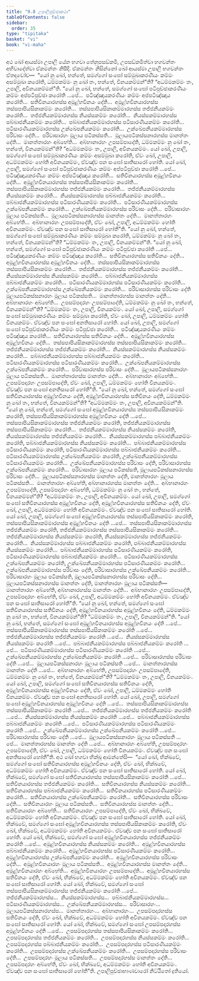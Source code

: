 ```yaml
---
title: "9.8 උපාලිපුච්ඡාකථා"
tableOfContents: false
sidebar:
  order: 35
type: "tipitaka"
basket: "vi"
book: "vi-maha"
---
```



<DynamicBreadcrumb />

<Division number="400" book="vi-maha">

<Paragraph number="1829" book="vi-maha">
අථ ඛෝ ආයස්මා උපාලි යේන භගවා තේනුපසඞ්කමි, උපසඞ්කමිත්වා භගවන්තං අභිවාදේත්වා ඒකමන්තං නිසීදි. ඒකමන්තං නිසින්නෝ ඛෝ ආයස්මා උපාලි භගවන්තං ඒතදවෝච—  “යෝ නු ඛෝ, භන්තේ, සමග්ගෝ සංඝෝ සම්මුඛාකරණීයං කම්මං අසම්මුඛා කරෝති, ධම්මකම්මං නු ඛෝ තං, භන්තේ, විනයකම්මන්”ති? “අධම්මකම්මං තං, උපාලි, අවිනයකම්මන්”ති. “යෝ නු ඛෝ, භන්තේ, සමග්ගෝ සංඝෝ පටිපුච්ඡාකරණීයං කම්මං අප්පටිපුච්ඡා කරෝති …පේ…  පටිඤ්ඤායකරණීයං කම්මං අප්පටිඤ්ඤාය කරෝති…  සතිවිනයාරහස්ස අමූළ්හවිනයං දේති…  අමූළ්හවිනයාරහස්ස තස්සපාපියසිකාකම්මං කරෝති…  තස්සපාපියසිකාකම්මාරහස්ස තජ්ජනීයකම්මං කරෝති…  තජ්ජනීයකම්මාරහස්ස නියස්සකම්මං කරෝති…  නියස්සකම්මාරහස්ස පබ්බාජනීයකම්මං කරෝති…  පබ්බාජනීයකම්මාරහස්ස පටිසාරණීයකම්මං කරෝති…  පටිසාරණීයකම්මාරහස්ස උක්ඛේපනීයකම්මං කරෝති…  උක්ඛේපනීයකම්මාරහස්ස පරිවාසං දේති…  පරිවාසාරහං මූලාය පටිකස්සති…  මූලායපටිකස්සනාරහස්ස මානත්තං දේති…  මානත්තාරහං අබ්භේති…  අබ්භානාරහං උපසම්පාදේති, ධම්මකම්මං නු ඛෝ තං, භන්තේ, විනයකම්මන්”ති? “අධම්මකම්මං තං, උපාලි, අවිනයකම්මං.
</Paragraph>

<Paragraph number="1830" book="vi-maha">
යෝ ඛෝ, උපාලි, සමග්ගෝ සංඝෝ සම්මුඛාකරණීයං කම්මං අසම්මුඛා කරෝති, ඒවං ඛෝ, උපාලි, අධම්මකම්මං හෝති අවිනයකම්මං, ඒවඤ්ච පන සංඝෝ සාතිසාරෝ හෝති. යෝ ඛෝ, උපාලි, සමග්ගෝ සංඝෝ පටිපුච්ඡාකරණීයං කම්මං අප්පටිපුච්ඡා කරෝති …පේ…  පටිඤ්ඤායකරණීයං කම්මං අප්පටිඤ්ඤාය කරෝති…  සතිවිනයාරහස්ස අමූළ්හවිනයං දේති…  අමූළ්හවිනයාරහස්ස තස්සපාපියසිකාකම්මං කරෝති…  තස්සපාපියසිකාකම්මාරහස්ස තජ්ජනීයකම්මං කරෝති…  තජ්ජනීයකම්මාරහස්ස නියස්සකම්මං කරෝති…  නියස්සකම්මාරහස්ස පබ්බාජනීයකම්මං කරෝති…  පබ්බාජනීයකම්මාරහස්ස පටිසාරණීයකම්මං කරෝති…  පටිසාරණීයකම්මාරහස්ස උක්ඛේපනීයකම්මං කරෝති…  උක්ඛේපනීයකම්මාරහස්ස පරිවාසං දේති…  පරිවාසාරහං මූලාය පටිකස්සති…  මූලායපටිකස්සනාරහස්ස මානත්තං දේති…  මානත්තාරහං අබ්භේති…  අබ්භානාරහං උපසම්පාදේති, ඒවං ඛෝ, උපාලි, අධම්මකම්මං හෝති අවිනයකම්මං. ඒවඤ්ච පන සංඝෝ සාතිසාරෝ හෝතී”ති.
</Paragraph>

</Division>
<Division number="401" book="vi-maha">

<Paragraph number="1831" book="vi-maha">
“යෝ නු ඛෝ, භන්තේ, සමග්ගෝ සංඝෝ සම්මුඛාකරණීයං කම්මං සම්මුඛා කරෝති, ධම්මකම්මං නු ඛෝ තං, භන්තේ, විනයකම්මන්”ති? “ධම්මකම්මං තං, උපාලි, විනයකම්මන්”ති. “යෝ නු ඛෝ, භන්තේ, සමග්ගෝ සංඝෝ පටිපුච්ඡාකරණීයං කම්මං පටිපුච්ඡා කරෝති …පේ…  පටිඤ්ඤායකරණීයං කම්මං පටිඤ්ඤාය කරෝති…  සතිවිනයාරහස්ස සතිවිනයං දේති…  අමූළ්හවිනයාරහස්ස අමූළ්හවිනයං දේති…  තස්සපාපියසිකාකම්මාරහස්ස තස්සපාපියසිකාකම්මං කරෝති…  තජ්ජනීයකම්මාරහස්ස තජ්ජනීයකම්මං කරෝති…  නියස්සකම්මාරහස්ස නියස්සකම්මං කරෝති…  පබ්බාජනීයකම්මාරහස්ස පබ්බාජනීයකම්මං කරෝති…  පටිසාරණීයකම්මාරහස්ස පටිසාරණීයකම්මං කරෝති…  උක්ඛේපනීයකම්මාරහස්ස උක්ඛේපනීයකම්මං කරෝති…  පරිවාසාරහස්ස පරිවාසං දේති මූලායපටිකස්සනාරහං මූලාය පටිකස්සති…  මානත්තාරහස්ස මානත්තං දේති…  අබ්භානාරහං අබ්භේති…  උපසම්පදාරහං උපසම්පාදේති, ධම්මකම්මං නු ඛෝ තං, භන්තේ, විනයකම්මන්”ති? “ධම්මකම්මං තං, උපාලි, විනයකම්මං.
</Paragraph>

<Paragraph number="1832" book="vi-maha">
යෝ ඛෝ, උපාලි, සමග්ගෝ සංඝෝ සම්මුඛාකරණීයං කම්මං සම්මුඛා කරෝති, ඒවං ඛෝ, උපාලි, ධම්මකම්මං හෝති විනයකම්මං. ඒවඤ්ච පන සංඝෝ අනතිසාරෝ හෝති. යෝ ඛෝ, උපාලි, සමග්ගෝ සංඝෝ පටිපුච්ඡාකරණීයං කම්මං පටිපුච්ඡා කරෝති…  පටිඤ්ඤායකරණීයං කම්මං පටිඤ්ඤාය කරෝති…  සතිවිනයාරහස්ස සතිවිනයං දේති…  අමූළ්හවිනයාරහස්ස අමූළ්හවිනයං දේති…  තස්සපාපියසිකාකම්මාරහස්ස තස්සපාපියසිකාකම්මං කරෝති…  තජ්ජනීයකම්මාරහස්ස තජ්ජනීයකම්මං කරෝති…  නියස්සකම්මාරහස්ස නියස්සකම්මං කරෝති…  පබ්බාජනීයකම්මාරහස්ස පබ්බාජනීයකම්මං කරෝති…  පටිසාරණීයකම්මාරහස්ස පටිසාරණීයකම්මං කරෝති…  උක්ඛේපනීයකම්මාරහස්ස උක්ඛේපනීයකම්මං කරෝති…  පරිවාසාරහස්ස පරිවාසං දේති…  මූලායපටිකස්සනාරහං මූලාය පටිකස්සති…  මානත්තාරහස්ස මානත්තං දේති…  අබ්භානාරහං අබ්භේති…  උපසම්පදාරහං උපසම්පාදේති, ඒවං ඛෝ, උපාලි, ධම්මකම්මං හෝති විනයකම්මං. ඒවඤ්ච පන සංඝෝ අනතිසාරෝ හෝතී”ති.
</Paragraph>

</Division>
<Division number="402" book="vi-maha">

<Paragraph number="1833" book="vi-maha">
“යෝ නු ඛෝ, භන්තේ, සමග්ගෝ සංඝෝ සතිවිනයාරහස්ස අමූළ්හවිනයං දේති, අමූළ්හවිනයාරහස්ස සතිවිනයං දේති, ධම්මකම්මං නු ඛෝ තං, භන්තේ, විනයකම්මන්”ති? “අධම්මකම්මං තං, උපාලි, අවිනයකම්මන්”ති. “යෝ නු ඛෝ, භන්තේ, සමග්ගෝ සංඝෝ අමූළ්හවිනයාරහස්ස තස්සපාපියසිකාකම්මං කරෝති, තස්සපාපියසිකාකම්මාරහස්ස අමූළ්හවිනයං දේති …පේ…  තස්සපාපියසිකාකම්මාරහස්ස තජ්ජනීයකම්මං කරෝති, තජ්ජනීයකම්මාරහස්ස තස්සපාපියසිකාකම්මං කරෝති…  තජ්ජනීයකම්මාරහස්ස නියස්සකම්මං කරෝති, නියස්සකම්මාරහස්ස තජ්ජනීයකම්මං කරෝති…  නියස්සකම්මාරහස්ස පබ්බාජනීයකම්මං කරෝති, පබ්බාජනීයකම්මාරහස්ස නියස්සකම්මං කරෝති…  පබ්බාජනීයකම්මාරහස්ස පටිසාරණීයකම්මං කරෝති, පටිසාරණීයකම්මාරහස්ස පබ්බාජනීයකම්මං කරෝති…  පටිසාරණීයකම්මාරහස්ස උක්ඛේපනීයකම්මං කරෝති, උක්ඛේපනීයකම්මාරහස්ස පටිසාරණීයකම්මං කරෝති…  උක්ඛේපනීයකම්මාරහස්ස පරිවාසං දේති, පරිවාසාරහස්ස උක්ඛේපනීයකම්මං කරෝති…  පරිවාසාරහං මූලාය පටිකස්සති, මූලායපටිකස්සනාරහස්ස පරිවාසං දේති…  මූලායපටිකස්සනාරහස්ස මානත්තං දේති, මානත්තාරහං මූලාය පටිකස්සති…  මානත්තාරහං අබ්භේති, අබ්භානාරහස්ස මානත්තං දේති…  අබ්භානාරහං උපසම්පාදේති, උපසම්පදාරහං අබ්භේති, ධම්මකම්මං නු ඛෝ තං, භන්තේ, විනයකම්මන්”ති? “අධම්මකම්මං තං, උපාලි, අවිනයකම්මං.
</Paragraph>

<Paragraph number="1834" book="vi-maha">
යෝ ඛෝ, උපාලි, සමග්ගෝ සංඝෝ සතිවිනයාරහස්ස අමූළ්හවිනයං දේති, අමූළ්හවිනයාරහස්ස සතිවිනයං දේති, ඒවං ඛෝ, උපාලි, අධම්මකම්මං හෝති අවිනයකම්මං. ඒවඤ්ච පන සංඝෝ සාතිසාරෝ හෝති. යෝ ඛෝ, උපාලි, සමග්ගෝ සංඝෝ අමූළ්හවිනයාරහස්ස තස්සපාපියසිකාකම්මං කරෝති, තස්සපාපියසිකාකම්මාරහස්ස අමූළ්හවිනයං දේති …පේ…  තස්සපාපියසිකාකම්මාරහස්ස තජ්ජනීයකම්මං කරෝති, තජ්ජනීයකම්මාරහස්ස තස්සපාපියසිකාකම්මං කරෝති…  තජ්ජනීයකම්මාරහස්ස නියස්සකම්මං කරෝති, නියස්සකම්මාරහස්ස තජ්ජනීයකම්මං කරෝති…  නියස්සකම්මාරහස්ස පබ්බාජනීයකම්මං කරෝති, පබ්බාජනීයකම්මාරහස්ස නියස්සකම්මං කරෝති…  පබ්බාජනීයකම්මාරහස්ස පටිසාරණීයකම්මං කරෝති, පටිසාරණීයකම්මාරහස්ස පබ්බාජනීයකම්මං කරෝති…  පටිසාරණීයකම්මාරහස්ස උක්ඛේපනීයකම්මං කරෝති, උක්ඛේපනීයකම්මාරහස්ස පටිසාරණීයකම්මං කරෝති…  උක්ඛේපනීයකම්මාරහස්ස පරිවාසං දේති, පරිවාසාරහස්ස උක්ඛේපනීයකම්මං කරෝති…  පරිවාසාරහං මූලාය පටිකස්සති, මූලායපටිකස්සනාරහස්ස පරිවාසං දේති…  මූලායපටිකස්සනාරහස්ස මානත්තං දේති, මානත්තාරහං මූලාය පටිකස්සති—  මානත්තාරහං අබ්භේති, අබ්භානාරහස්ස මානත්තං දේති…  අබ්භානාරහං උපසම්පාදේති, උපසම්පදාරහං අබ්භේති, ඒවං ඛෝ, උපාලි, අධම්මකම්මං හෝති අවිනයකම්මං. ඒවඤ්ච පන සංඝෝ සාතිසාරෝ හෝතී”ති.
</Paragraph>

</Division>
<Division number="403" book="vi-maha">

<Paragraph number="1835" book="vi-maha">
“යෝ නු ඛෝ, භන්තේ, සමග්ගෝ සංඝෝ සතිවිනයාරහස්ස සතිවිනයං දේති, අමූළ්හවිනයාරහස්ස අමූළ්හවිනයං දේති, ධම්මකම්මං නු ඛෝ තං, භන්තේ, විනයකම්මන්”ති? “ධම්මකම්මං තං, උපාලි, විනයකම්මන්”ති. “යෝ නු ඛෝ, භන්තේ, සමග්ගෝ සංඝෝ අමූළ්හවිනයාරහස්ස අමූළ්හවිනයං දේති …පේ…  තස්සපාපියසිකාකම්මාරහස්ස තස්සපාපියසිකාකම්මං කරෝති …පේ…  තජ්ජනීයකම්මාරහස්ස තජ්ජනීයකම්මං කරෝති …පේ…  නියස්සකම්මාරහස්ස නියස්සකම්මං කරෝති …පේ…  පබ්බාජනීයකම්මාරහස්ස පබ්බාජනීයකම්මං කරෝති …පේ…  පටිසාරණීයකම්මාරහස්ස පටිසාරණීයකම්මං කරෝති …පේ…  උක්ඛේපනීයකම්මාරහස්ස උක්ඛේපනීයකම්මං කරෝති …පේ…  පරිවාසාරහස්ස පරිවාසං දේති …පේ…  මූලායපටිකස්සනාරහං මූලාය පටිකස්සති …පේ…  මානත්තාරහස්ස මානත්තං දේති …පේ…  අබ්භානාරහං අබ්භේති, උපසම්පදාරහං උපසම්පාදේති, ධම්මකම්මං නු ඛෝ තං, භන්තේ, විනයකම්මන්”ති? “ධම්මකම්මං තං, උපාලි, විනයකම්මං.
</Paragraph>

<Paragraph number="1836" book="vi-maha">
යෝ ඛෝ, උපාලි, සමග්ගෝ සංඝෝ සතිවිනයාරහස්ස සතිවිනයං දේති, අමූළ්හවිනයාරහස්ස අමූළ්හවිනයං දේති, ඒවං ඛෝ, උපාලි, ධම්මකම්මං හෝති විනයකම්මං. ඒවඤ්ච පන සංඝෝ අනතිසාරෝ හෝති. යෝ ඛෝ, උපාලි, සමග්ගෝ සංඝෝ අමූළ්හවිනයාරහස්ස අමූළ්හවිනයං දේති …පේ…  තස්සපාපියසිකාකම්මාරහස්ස තස්සපාපියසිකාකම්මං කරෝති …පේ…  තජ්ජනීයකම්මාරහස්ස තජ්ජනීයකම්මං කරෝති …පේ…  නියස්සකම්මාරහස්ස නියස්සකම්මං කරෝති …පේ…  පබ්බාජනීයකම්මාරහස්ස පබ්බාජනීයකම්මං කරෝති …පේ…  පටිසාරණීයකම්මාරහස්ස පටිසාරණීයකම්මං කරෝති …පේ…  උක්ඛේපනීයකම්මාරහස්ස උක්ඛේපනීයකම්මං කරෝති …පේ…  පරිවාසාරහස්ස පරිවාසං දේති …පේ…  මූලායපටිකස්සනාරහං මූලාය පටිකස්සති …පේ…  මානත්තාරහස්ස මානත්තං දේති …පේ…  අබ්භානාරහං අබ්භේති, උපසම්පදාරහං උපසම්පාදේති, ඒවං ඛෝ, උපාලි, ධම්මකම්මං හෝති විනයකම්මං. ඒවඤ්ච පන සංඝෝ අනතිසාරෝ හෝතී”ති.
</Paragraph>

</Division>
<Division number="404" book="vi-maha">

<Paragraph number="1837" book="vi-maha">
අථ ඛෝ භගවා භික්ඛූ ආමන්තේසි—  “යෝ ඛෝ, භික්ඛවේ, සමග්ගෝ සංඝෝ සතිවිනයාරහස්ස අමූළ්හවිනයං දේති, ඒවං ඛෝ, භික්ඛවේ, අධම්මකම්මං හෝති අවිනයකම්මං. ඒවඤ්ච පන සංඝෝ සාතිසාරෝ හෝති. යෝ ඛෝ, භික්ඛවේ, සමග්ගෝ සංඝෝ සතිවිනයාරහස්ස තස්සපාපියසිකාකම්මං කරෝති …පේ…  සතිවිනයාරහස්ස තජ්ජනීයකම්මං කරෝති…  සතිවිනයාරහස්ස නියස්සකම්මං කරෝති…  සතිවිනයාරහස්ස පබ්බාජනීයකම්මං කරෝති…  සතිවිනයාරහස්ස පටිසාරණීයකම්මං කරෝති…  සතිවිනයාරහස්ස උක්ඛේපනීයකම්මං කරෝති…  සතිවිනයාරහස්ස පරිවාසං දේති…  සතිවිනයාරහං මූලාය පටිකස්සති…  සතිවිනයාරහස්ස මානත්තං දේති…  සතිවිනයාරහං අබ්භේති…  සතිවිනයාරහං උපසම්පාදේති, ඒවං ඛෝ, භික්ඛවේ, අධම්මකම්මං හෝති අවිනයකම්මං. ඒවඤ්ච පන සංඝෝ සාතිසාරෝ හෝති.
</Paragraph>

</Division>
<Division number="405" book="vi-maha">

<Paragraph number="1838" book="vi-maha">
යෝ ඛෝ, භික්ඛවේ, සමග්ගෝ සංඝෝ අමූළ්හවිනයාරහස්ස තස්සපාපියසිකාකම්මං කරෝති, ඒවං ඛෝ, භික්ඛවේ, අධම්මකම්මං හෝති අවිනයකම්මං. ඒවඤ්ච පන සංඝෝ සාතිසාරෝ හෝති. යෝ ඛෝ, භික්ඛවේ, සමග්ගෝ සංඝෝ අමූළ්හවිනයාරහස්ස තජ්ජනීයකම්මං කරෝති …පේ…  අමූළ්හවිනයාරහස්ස නියස්සකම්මං කරෝති…  අමූළ්හවිනයාරහස්ස පබ්බාජනීයකම්මං කරෝති…  අමූළ්හවිනයාරහස්ස පටිසාරණීයකම්මං කරෝති…  අමූළ්හවිනයාරහස්ස උක්ඛේපනීයකම්මං කරෝති…  අමූළ්හවිනයාරහස්ස පරිවාසං දේති…  අමූළ්හවිනයාරහං මූලාය පටිකස්සති…  අමූළ්හවිනයාරහස්ස මානත්තං දේති…  අමූළ්හවිනයාරහං අබ්භේති…  අමූළ්හවිනයාරහං උපසම්පාදේති…  අමූළ්හවිනයාරහස්ස සතිවිනයං දේති, ඒවං ඛෝ, භික්ඛවේ, අධම්මකම්මං හෝති අවිනයකම්මං. ඒවඤ්ච පන සංඝෝ සාතිසාරෝ හෝති.
</Paragraph>

</Division>
<Division number="406" book="vi-maha">

<Paragraph number="1839" book="vi-maha">
යෝ ඛෝ, භික්ඛවේ, සමග්ගෝ සංඝෝ තස්සපාපියසිකාකම්මාරහස්ස තජ්ජනීයකම්මං කරෝති …පේ…  තජ්ජනීයකම්මාරහස්ස…  නියස්සකම්මාරහස්ස…  පබ්බාජනීයකම්මාරහස්ස…  පටිසාරණීයකම්මාරහස්ස…  උක්ඛේපනීයකම්මාරහස්ස…  පරිවාසාරහං…  මූලායපටිකස්සනාරහස්ස…  මානත්තාරහං…  අබ්භානාරහං…  උපසම්පදාරහස්ස සතිවිනයං දේති, ඒවං ඛෝ, භික්ඛවේ, අධම්මකම්මං හෝති අවිනයකම්මං. ඒවඤ්ච පන සංඝෝ සාතිසාරෝ හෝති. යෝ ඛෝ, භික්ඛවේ, සමග්ගෝ සංඝෝ උපසම්පදාරහස්ස අමූළ්හවිනයං දේති …පේ…  උපසම්පදාරහස්ස තස්සපාපියසිකාකම්මං කරෝති…  උපසම්පදාරහස්ස තජ්ජනීයකම්මං කරෝති…  උපසම්පදාරහස්ස නියස්සකම්මං කරෝති…  උපසම්පදාරහස්ස පබ්බාජනීයකම්මං කරෝති…  උපසම්පදාරහස්ස පටිසාරණීයකම්මං කරෝති…  උපසම්පදාරහස්ස උක්ඛේපනීයකම්මං කරෝති…  උපසම්පදාරහස්ස පරිවාසං දේති…  උපසම්පදාරහං මූලාය පටිකස්සති…  උපසම්පදාරහස්ස මානත්තං දේති…  උපසම්පදාරහං අබ්භේති, ඒවං ඛෝ, භික්ඛවේ, අධම්මකම්මං හෝති අවිනයකම්මං. ඒවඤ්ච පන සංඝෝ සාතිසාරෝ හෝතී”ති.

</Paragraph>
</Division>

<Paragraph number="1840" type="center" book="vi-maha">
උපාලිපුච්ඡාභාණවාරෝ නිට්ඨිතෝ දුතියෝ.
</Paragraph>
